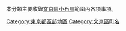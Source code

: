本分類主要收錄[[文京區|文京區]][[小石川|小石川]]範圍內各項事項。
[[Category:東京都區部地區|Category:東京都區部地區]]
[[Category:文京區町名|Category:文京區町名]]